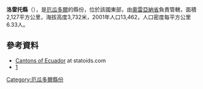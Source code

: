 {{Coord|0|41|S|77|18|W|display=title}}

'''洛雷托縣'''（{{lang-es|Cantón Loreto}}），是[[厄瓜多爾|厄瓜多爾]]的縣份，位於該國東部，由[[奧雷亞納省|奧雷亞納省]]負責管轄，面積2,127平方公里，海拔高度3,732米，2001年人口13,462，人口密度每平方公里6.33人。

==參考資料==
*[http://www.statoids.com/yec.html Cantons of Ecuador] {{Wayback|url=http://www.statoids.com/yec.html |date=20110628180130 }} at statoids.com
*[http://www.ecuadorencifras.gob.ec/resultados/] {{Wayback|url=http://www.ecuadorencifras.gob.ec/resultados/ |date=20170724030253 }}

{{厄瓜多爾縣份}}

[[Category:厄瓜多爾縣份|Category:厄瓜多爾縣份]]


{{Ecuador-geo-stub}}
